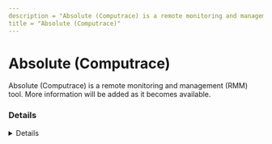 ```yaml
---
description = "Absolute (Computrace) is a remote monitoring and management (RMM) tool. More information will be added as it becomes available."
title = "Absolute (Computrace)"
---
```




# Absolute (Computrace)

Absolute (Computrace) is a remote monitoring and management (RMM) tool. More information will be added as it becomes available.

### Details
<Details author={""}
         category={""}
         created={""}
         website={""}
         lastModified={"6/18/2024"}
         privileges={""}
         free={ "" }
         verification={""}
/>

#### Installation Paths
<Card code={ ["rpcnet.exe", "ctes.exe", "ctespersitence.exe", "cteshostsvc.exe", "rpcld.exe"] }/>





### Forensic Artifacts




#### Network Artifacts
<EuiSpacer size="xl"/>
<NetworkArtifactsTable data={ [{"Description": "Known remote domains", "Domains": ["*search.namequery.com", "*server.absolute.com"], "Ports": []}] }/>




### Detections
- Detects potential network activity of Absolute (Computrace) RMM tool
  - [Sigma Rule](https://github.com/magicsword-io/LOLRMM/blob/main/detections/sigma/absolute__computrace__network_sigma.yml)
- Detects potential processes activity of Absolute (Computrace) RMM tool
  - [Sigma Rule](https://github.com/magicsword-io/LOLRMM/blob/main/detections/sigma/absolute__computrace__processes_sigma.yml)

### References
- [https://community.absolute.com/s/article/Understanding-Absolutes-Endpoint-Agents-Rpcnet-CTES-and-search-namequery-com](https://community.absolute.com/s/article/Understanding-Absolutes-Endpoint-Agents-Rpcnet-CTES-and-search-namequery-com)

